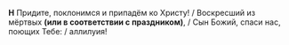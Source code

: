 **Н** Придите, поклонимся и припадём ко Христу! / Вос­крес­ший из мёртвых **(или в соответствии с празд­ником)**, / Сын Божий, спа­си нас, поющих Те­бе: / аллилуия!
